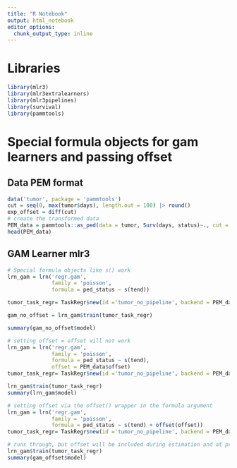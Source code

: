 ```yaml
---
title: "R Notebook"
output: html_notebook
editor_options: 
  chunk_output_type: inline
---
```


# Libraries

```r
library(mlr3)
library(mlr3extralearners)
library(mlr3pipelines)
library(survival)
library(pammtools)
```


# Special formula objects for gam learners and passing offset

## Data PEM format
```r
data('tumor', package = 'pammtools')
cut = seq(0, max(tumor$days), length.out = 100) |> round()
exp_offset = diff(cut)
# create the transformed data
PEM_data = pammtools::as_ped(data = tumor, Surv(days, status)~., cut = cut)
head(PEM_data)
```

## GAM Learner mlr3


```r
# Special formula objects like s() work
lrn_gam = lrn('regr.gam',
              family = 'poisson',
              formula = ped_status ~ s(tend))

tumor_task_regr= TaskRegr$new(id ='tumor_no_pipeline', backend = PEM_data, target = 'ped_status')

gam_no_offset = lrn_gam$train(tumor_task_regr)

summary(gam_no_offset$model)
```


```r
# setting offset = offset will not work
lrn_gam = lrn('regr.gam',
              family = 'poisson',
              formula = ped_status ~ s(tend),
              offset = PEM_data$offset)
tumor_task_regr= TaskRegr$new(id ='tumor_no_pipeline', backend = PEM_data, target = 'ped_status')

lrn_gam$train(tumor_task_regr)
summary(lrn_gam$model)
```


```r
# setting offset via the offset() wrapper in the formula argument 
lrn_gam = lrn('regr.gam',
              family = 'poisson',
              formula = ped_status ~ s(tend) + offset(offset))
tumor_task_regr= TaskRegr$new(id ='tumor_no_pipeline', backend = PEM_data, target = 'ped_status')

# runs through, but offset will be included during estimation and at prediction time - predicting not the hazard but probability of censoring given time
lrn_gam$train(tumor_task_regr)
summary(gam_offset$model)
```

